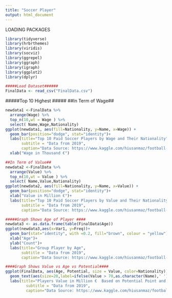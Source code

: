 ```yaml
---
title: "Soccer Player"
output: html_document
---
```

LOADING PACKAGES
```r
library(tidyverse)
library(hrbrthemes)
library(viridis)
library(socviz)
library(ggrepel)
library(ggraph)
library(igraph)
library(ggplot2)
library(dplyr)
```
```r
#####Load Dataset######
FinalData <- read_csv("FinalData.csv")
```

#####Top 10 Highest #####
##In Term of Wage##

```r
newdata1 <-FinalData %>% 
  arrange(Wage) %>% 
  top_n(10,wt = Wage ) %>% 
  select( Name,Wage,Nationality)
ggplot(newdata1, aes(fill=Nationality, y=Name, x=Wage)) + 
  geom_bar(position="dodge", stat="identity")+
  labs(title="Top 10 Paid Soccer Players by Wage and Their Nationality",
       subtitle = "Data from 2019",
       caption="Data Source: https://www.kaggle.com/hiusanmaz/football-players-dataset") +
  xlab("Wage in Thousand €")

```
```r
##In Term of Value##
newdata2 <-FinalData %>% 
  arrange(Value) %>% 
  top_n(10,wt = Value ) %>% 
  select( Name,Value,Nationality)
ggplot(newdata2, aes(fill=Nationality, y=Name, x=Value)) + 
  geom_bar(position="dodge", stat="identity")+
  xlab("Value in Million €")+
  labs(title="Top 10 Paid Soccer Players by Value and Their Nationality",
       subtitle = "Data from 2019",
       caption="Data Source: https://www.kaggle.com/hiusanmaz/football-players-dataset")
```

```r
#####Graph Shows Age of Player ####
newdata3 <- as.data.frame(table(FinalData$Age))
ggplot(newdata3,aes(x=Var1, y=Freq))+
  geom_bar(stat="identity", with =0.2, fill="brown", colour = "yellow")+
  xlab("Age")+
  ylab("Count")+
  labs(title="Group Player by Age",
       subtitle = "Data from 2019",
       caption="Data Source: https://www.kaggle.com/hiusanmaz/football-players-dataset")

```
```r
####Graph Shows Value vs Age vs Potential####
ggplot(FinalData, aes(Age, Potential, size = Value, color=Nationality)) + geom_point(alpha=1)+
  geom_text(aes(size=20,label=ifelse(Value > 70,as.character(Name),' ')),hjust=0,vjust=0)+
  labs(title="Players Value in Million €  Based on Potential Point and Age",
         subtitle = "Data from 2019",
         caption="Data Source: https://www.kaggle.com/hiusanmaz/football-players-dataset")
```

